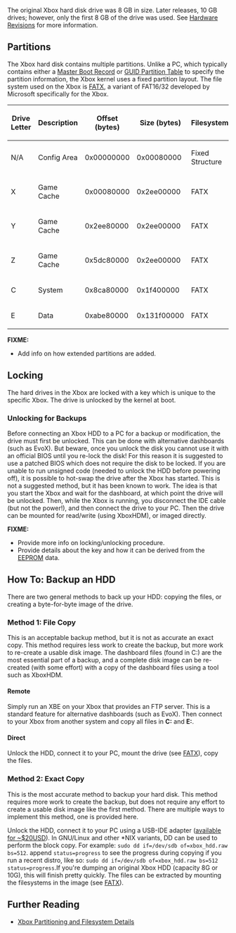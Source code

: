 The original Xbox hard disk drive was 8 GB in size.  Later releases, 10 GB drives; however, only the first 8 GB of the drive was used. See [[Hardware Revisions]] for more information.

== Partitions ==
The Xbox hard disk contains multiple partitions. Unlike a PC, which typically contains either a [https://en.wikipedia.org/wiki/Master_boot_record Master Boot Record] or [https://en.wikipedia.org/wiki/GUID_Partition_Table GUID Partition Table] to specify the partition information, the Xbox kernel uses a fixed partition layout. The file system used on the Xbox is [[FATX]], a variant of FAT16/32 developed by Microsoft specifically for the Xbox.
{{FIXME|reason=Is this the same for all HDD sizes? could the number of free blocks in the savegame menu be used to calculate what kind of HDD you have?}}

{| class="wikitable"
|-
! Drive Letter
! Description
! Offset (bytes)
! Size (bytes)
! Filesystem
|-
| N/A
| Config Area
| 0x00000000
| 0x00080000
| Fixed Structure
|-
| X
| Game Cache
| 0x00080000
| 0x2ee00000
| FATX
|-
| Y
| Game Cache
| 0x2ee80000
| 0x2ee00000
| FATX
|-
| Z
| Game Cache
| 0x5dc80000
| 0x2ee00000
| FATX
|-
| C
| System
| 0x8ca80000
| 0x1f400000
| FATX
|-
| E
| Data
| 0xabe80000
| 0x131f00000
| FATX
|}

'''FIXME:'''
* Add info on how extended partitions are added.

== Locking ==
The hard drives in the Xbox are locked with a key which is unique to the specific Xbox. The drive is unlocked by the kernel at boot.

=== Unlocking for Backups ===
Before connecting an Xbox HDD to a PC for a backup or modification, the drive must first be unlocked. This can be done with alternative dashboards (such as EvoX). But beware, once you unlock the disk you cannot use it with an official BIOS until you re-lock the disk! For this reason it is suggested to use a patched BIOS which does not require the disk to be locked. If you are unable to run unsigned code (needed to unlock the HDD before powering off), it is possible to hot-swap the drive after the Xbox has started. This is not a suggested method, but it has been known to work. The idea is that you start the Xbox and wait for the dashboard, at which point the drive will be unlocked. Then, while the Xbox is running, you disconnect the IDE cable (but not the power!), and then connect the drive to your PC. Then the drive can be mounted for read/write (using XboxHDM), or imaged directly.

'''FIXME:'''
* Provide more info on locking/unlocking procedure.
* Provide details about the key and how it can be derived from the [[EEPROM]] data.

== How To: Backup an HDD ==
There are two general methods to back up your HDD: copying the files, or creating a byte-for-byte image of the drive.

=== Method 1: File Copy ===
This is an acceptable backup method, but it is not as accurate an exact copy. This method requires less work to create the backup, but more work to re-create a usable disk image. The dashboard files (found in C:) are the most essential part of a backup, and a complete disk image can be re-created (with some effort) with a copy of the dashboard files using a tool such as XboxHDM.

==== Remote ====
Simply run an XBE on your Xbox that provides an FTP server. This is a standard feature for alternative dashboards (such as EvoX). Then connect to your Xbox from another system and copy all files in '''C:''' and '''E:'''.

==== Direct ====
Unlock the HDD, connect it to your PC, mount the drive (see [[FATX]]), copy the files.

=== Method 2: Exact Copy ===
This is the most accurate method to backup your hard disk. This method requires more work to create the backup, but does not require any effort to create a usable disk image like the first method. There are multiple ways to implement this method, one is provided here.

Unlock the HDD, connect it to your PC using a USB-IDE adapter ([https://www.amazon.com/Sabrent-USB-DSC9-SATA-Drive-Converter/dp/B00DQJME7Y available for ~$20USD]).  In GNU/Linux and other *NIX variants, DD can be used to perform the block copy. For example: <code>sudo dd if=/dev/sdb of=xbox_hdd.raw bs=512</code>. append <code>status=progress</code> to see the progress during copying if you run a recent distro, like so: <code>sudo dd if=/dev/sdb of=xbox_hdd.raw bs=512 status=progress</code>.If you're dumping an original Xbox HDD (capacity 8G or 10G), this will finish pretty quickly. The files can be extracted by mounting the filesystems in the image (see [[FATX]]).

== Further Reading ==
* [http://hackipedia.org/Disk%20formats/Partition%20tables/X-Box/Xbox_Partitioning_and_Filesystem_Details.htm Xbox Partitioning and Filesystem Details]